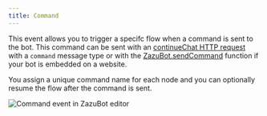 ```yaml
---
title: Command
---
```


This event allows you to trigger a specifc flow when a command is sent to the bot. This command can be sent with an [continueChat HTTP request](/api-reference/chat/continue-chat) with a `command` message type or with the [ZazuBot.sendCommand](/deploy/web/html-javascript#commands) function if your bot is embedded on a website.

You assign a unique command name for each node and you can optionally resume the flow after the command is sent.

<Frame>
  <img
    src="/images/events/command.avif"
    alt="Command event in ZazuBot editor"
  />
</Frame>
